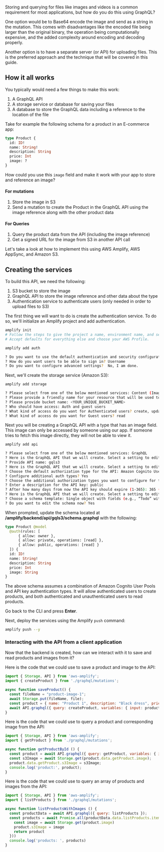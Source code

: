 Storing and querying for files like images and videos is a common requirement for most applications, but how do you do this using GraphQL?

One option would be to Base64 encode the image and send as a string in the mutation. This comes with disadvantages like the encoded file being larger than the original binary, the operation being computationally expensive, and the added complexity around encoding and decoding properly.

Another option is to have a separate server (or API) for uploading files. This is the preferred approach and the technique that will be covered in this guide.

## How it all works

You typically would need a few things to make this work:

1. A GraphQL API
2. A storage service or database for saving your files
3. A database to store the GraphQL data including a reference to the location of the file

Take for example the following schema for a product in an E-commerce app:

```graphql
type Product {
  id: ID!
  name: String!
  description: String
  price: Int
  image: ?
}
```

How could you use this `image` field and make it work with your app to store and reference an image?

#### For mutations

1. Store the image in S3
2. Send a mutation to create the Product in the GraphQL API using the image reference along with the other product data

#### For Queries

1. Query the product data from the API (including the image reference)
2. Get a signed URL for the image from S3 in another API call

Let's take a look at how to implement this using AWS Amplify, AWS AppSync, and Amazon S3.

<!-- ## Creating the client

In this guide the client code will be written in React, but you can use Vue, Angular, or any other JavaScript framework because the API calls the you will be writing are not React specific.

To get started, create a new JavaScript project, change into the directory and install the amplify and uuid dependencies:

```
npx create-react-app gqlimages
cd gqlimages
npm install aws-amplify @aws-amplify/ui-react uuid
``` -->

## Creating the services

To build this API, we need the following:

1. S3 bucket to store the image
2. GraphQL API to store the image reference and other data about the type
3. Authentication service to authenticate users (only needed in order to upload files to S3)

The first thing we will want to do is create the authentication service. To do so, we'll initialize an Amplify project and add authentication.

```sh
amplify init
# Follow the steps to give the project a name, environment name, and set the default text editor.
# Accept defaults for everything else and choose your AWS Profile.

amplify add auth

? Do you want to use the default authentication and security configuration? Default configuration
? How do you want users to be able to sign in? Username
? Do you want to configure advanced settings?  No, I am done.
```

Next, we'll create the storage service (Amazon S3):

```sh
amplify add storage

? Please select from one of the below mentioned services: Content (Images, audio, video, etc.)
? Please provide a friendly name for your resource that will be used to label this category in the project: gqls3
? Please provide bucket name: <YOUR_UNIQUE_BUCKET_NAME>
? Who should have access: Auth and guest users
? What kind of access do you want for Authenticated users? create, update, read, delete
? What kind of access do you want for Guest users? read
```

Next you will be creating a GraphQL API with a type that has an image field. This image can only be accessed by someone using our app. If someone tries to fetch this image directly, they will not be able to view it.

```sh
amplify add api

? Please select from one of the below mentioned services: GraphQL
? Here is the GraphQL API that we will create. Select a setting to edit or continue: Name
? Provide API name: gqls3
? Here is the GraphQL API that we will create. Select a setting to edit or continue: Authorization modes: API key (default, expiration time: 7 days from now)
? Choose the default authorization type for the API: Amazon Cognito User Pool
? Configure additional auth types? Yes
? Choose the additional authorization types you want to configure for the API: API key
? Enter a description for the API key: public
? After how many days from now the API key should expire (1-365): 365 (or your preferred expiration)
? Here is the GraphQL API that we will create. Select a setting to edit or continue: Continue
? Choose a schema template: Single object with fields (e.g., “Todo” with ID, name, description)
? Do you want to edit the schema now? Yes
```

When prompted, update the schema located at __/amplify/backend/api/gqls3/schema.graphql__ with the following:

```graphql
type Product @model
  @auth(rules: [
      { allow: owner },
      { allow: private, operations: [read] },
      { allow: public, operations: [read] }
  ]) {
  id: ID!
  name: String!
  description: String
  price: Int
  image: String
}
```

<Callout>

The above schema assumes a combination of Amazon Cognito User Pools and API key authentication types. It will allow authenticated users to create products, and both authenticated and unauthenticated users to read products.

</Callout>

Go back to the CLI and press __Enter__.

Next, deploy the services using the Amplify `push` command:

```sh
amplify push --y
```

### Interacting with the API from a client application

Now that the backend is created, how can we interact with it to save and read products and images from it?

Here is the code that we could use to save a product and image to the API:

```js
import { Storage, API } from 'aws-amplify';
import { createProduct } from './graphql/mutations';

async function saveProduct() {
  const fileName = "product-image-1";
  await Storage.put(fileName, file);
  const product = { name: "Product 1", description: "Black dress", price: 200, image: fileName };
  await API.graphql({ query: createProduct, variables: { input: product }});
}
```

Here is the code that we could use to query a product and corresponding image from the API:

```javascript
import { Storage, API } from 'aws-amplify';
import { getProduct } from './graphql/mutations';

async function getProductById () {
  const product = await API.graphql({ query: getProduct, variables: { id: "12345" }});
  const s3Image = await Storage.get(product.data.getProduct.image);
  product.data.getProduct.s3Image = s3Image;
  console.log('product:', product);
}
```

Here is the code that we could use to query an array of products and images from the API:

```javascript
import { Storage, API } from 'aws-amplify';
import { listProducts } from './graphql/mutations';

async function listProductsWithImages () {
  const productData = await API.graphql({ query: listProducts });
  const products = await Promise.all(productData.data.listProducts.items.map(async product => {
    const image = await Storage.get(product.image)
    product.s3Image = image
    return product
  }))
  console.log('products: ', products)
}
```